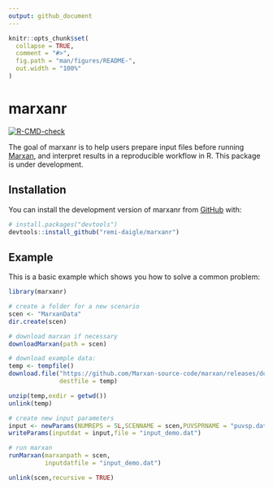 ```yaml
---
output: github_document
---
```


<!-- README.md is generated from README.Rmd. Please edit that file -->

```r
knitr::opts_chunk$set(
  collapse = TRUE,
  comment = "#>",
  fig.path = "man/figures/README-",
  out.width = "100%"
)
```

# marxanr

<!-- badges: start -->
[![R-CMD-check](https://github.com/remi-daigle/marxanr/workflows/R-CMD-check/badge.svg)](https://github.com/remi-daigle/marxanr/actions)
<!-- badges: end -->

The goal of marxanr is to help users prepare input files before running [Marxan](https://marxansolutions.org/), and interpret results in a reproducible workflow in R. This package is under development.

## Installation

You can install the development version of marxanr from [GitHub](https://github.com/) with:

``` r
# install.packages("devtools")
devtools::install_github("remi-daigle/marxanr")
```

## Example

This is a basic example which shows you how to solve a common problem:

```r
library(marxanr)

# create a folder for a new scenario
scen <- "MarxanData"
dir.create(scen)

# download marxan if necessary
downloadMarxan(path = scen)

# download example data:
temp <- tempfile()
download.file("https://github.com/Marxan-source-code/marxan/releases/download/v4.0.6/MarxanData.zip",
              destfile = temp)

unzip(temp,exdir = getwd())
unlink(temp)

# create new input parameters
input <- newParams(NUMREPS = 5L,SCENNAME = scen,PUVSPRNAME = "puvsp.dat")
writeParams(inputdat = input,file = "input_demo.dat")

# run marxan
runMarxan(marxanpath = scen,
          inputdatfile = "input_demo.dat")

unlink(scen,recursive = TRUE)

```

